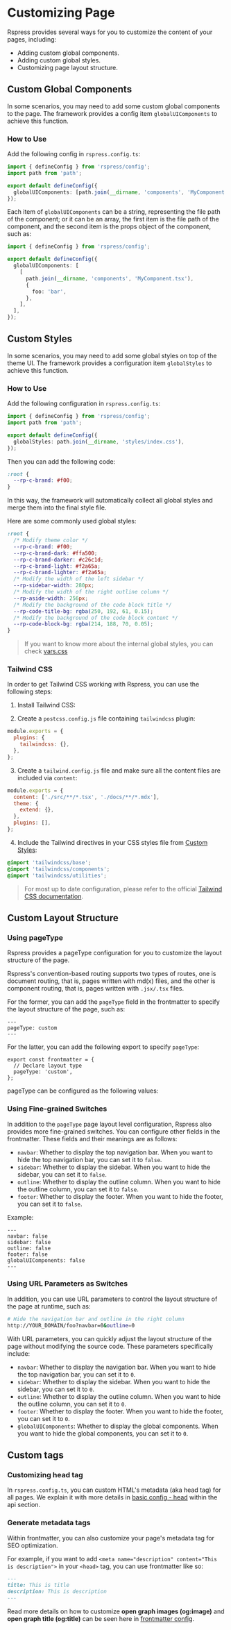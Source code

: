 
# Customizing Page

Rspress provides several ways for you to customize the content of your pages, including:

- Adding custom global components.
- Adding custom global styles.
- Customizing page layout structure.

## Custom Global Components

In some scenarios, you may need to add some custom global components to the page. The framework provides a config item `globalUIComponents` to achieve this function.

### How to Use

Add the following config in `rspress.config.ts`:

```ts title="rspress.config.ts"
import { defineConfig } from 'rspress/config';
import path from 'path';

export default defineConfig({
  globalUIComponents: [path.join(__dirname, 'components', 'MyComponent.tsx')],
});
```

Each item of `globalUIComponents` can be a string, representing the file path of the component; or it can be an array, the first item is the file path of the component, and the second item is the props object of the component, such as:

```ts title="rspress.config.ts"
import { defineConfig } from 'rspress/config';

export default defineConfig({
  globalUIComponents: [
    [
      path.join(__dirname, 'components', 'MyComponent.tsx'),
      {
        foo: 'bar',
      },
    ],
  ],
});
```


<GlobalUIComponents />

## Custom Styles

In some scenarios, you may need to add some global styles on top of the theme UI. The framework provides a configuration item `globalStyles` to achieve this function.

### How to Use

Add the following configuration in `rspress.config.ts`:

```ts title="rspress.config.ts"
import { defineConfig } from 'rspress/config';
import path from 'path';

export default defineConfig({
  globalStyles: path.join(__dirname, 'styles/index.css'),
});
```

Then you can add the following code:

```css title="styles/index.css"
:root {
  --rp-c-brand: #f00;
}
```

In this way, the framework will automatically collect all global styles and merge them into the final style file.

Here are some commonly used global styles:

```css title="styles/index.css"
:root {
  /* Modify theme color */
  --rp-c-brand: #f00;
  --rp-c-brand-dark: #ffa500;
  --rp-c-brand-darker: #c26c1d;
  --rp-c-brand-light: #f2a65a;
  --rp-c-brand-lighter: #f2a65a;
  /* Modify the width of the left sidebar */
  --rp-sidebar-width: 280px;
  /* Modify the width of the right outline column */
  --rp-aside-width: 256px;
  /* Modify the background of the code block title */
  --rp-code-title-bg: rgba(250, 192, 61, 0.15);
  /* Modify the background of the code block content */
  --rp-code-block-bg: rgba(214, 188, 70, 0.05);
}
```

> If you want to know more about the internal global styles, you can check [vars.css](https://github.com/web-infra-dev/rspress/blob/main/packages/theme-default/src/styles/vars.css)

### Tailwind CSS

In order to get Tailwind CSS working with Rspress, you can use the following steps:

1. Install Tailwind CSS:

<PackageManagerTabs command="install tailwindcss -D" />

2. Create a `postcss.config.js` file containing `tailwindcss` plugin:

```js title="postcss.config.js"
module.exports = {
  plugins: {
    tailwindcss: {},
  },
};
```

3. Create a `tailwind.config.js` file and make sure all the content files are included via `content`:

```js title="tailwind.config.js"
module.exports = {
  content: ['./src/**/*.tsx', './docs/**/*.mdx'],
  theme: {
    extend: {},
  },
  plugins: [],
};
```

4. Include the Tailwind directives in your CSS styles file from [Custom Styles](#custom-styles):

```css title=styles/index.css
@import 'tailwindcss/base';
@import 'tailwindcss/components';
@import 'tailwindcss/utilities';
```

> For most up to date configuration, please refer to the official [Tailwind CSS documentation](https://tailwindcss.com/docs/installation/using-postcss).

## Custom Layout Structure

### Using pageType

Rspress provides a pageType configuration for you to customize the layout structure of the page.

Rspress's convention-based routing supports two types of routes, one is document routing, that is, pages written with md(x) files, and the other is component routing, that is, pages written with `.jsx/.tsx` files.

For the former, you can add the `pageType` field in the frontmatter to specify the layout structure of the page, such as:

```mdx title="foo.mdx"
---
pageType: custom
---
```

For the latter, you can add the following export to specify `pageType`:

```tsx title="foo.tsx"
export const frontmatter = {
  // Declare layout type
  pageType: 'custom',
};
```

pageType can be configured as the following values:


<PageType />

### Using Fine-grained Switches

In addition to the `pageType` page layout level configuration, Rspress also provides more fine-grained switches. You can configure other fields in the frontmatter. These fields and their meanings are as follows:

- `navbar`: Whether to display the top navigation bar. When you want to hide the top navigation bar, you can set it to `false`.
- `sidebar`: Whether to display the sidebar. When you want to hide the sidebar, you can set it to `false`.
- `outline`: Whether to display the outline column. When you want to hide the outline column, you can set it to `false`.
- `footer`: Whether to display the footer. When you want to hide the footer, you can set it to `false`.

Example:

```mdx title="foo.mdx"
---
navbar: false
sidebar: false
outline: false
footer: false
globalUIComponents: false
---
```

### Using URL Parameters as Switches

In addition, you can use URL parameters to control the layout structure of the page at runtime, such as:

```bash
# Hide the navigation bar and outline in the right column
http://YOUR_DOMAIN/foo?navbar=0&outline=0
```

With URL parameters, you can quickly adjust the layout structure of the page without modifying the source code. These parameters specifically include:

- `navbar`: Whether to display the navigation bar. When you want to hide the top navigation bar, you can set it to `0`.
- `sidebar`: Whether to display the sidebar. When you want to hide the sidebar, you can set it to `0`.
- `outline`: Whether to display the outline column. When you want to hide the outline column, you can set it to `0`.
- `footer`: Whether to display the footer. When you want to hide the footer, you can set it to `0`.
- `globalUIComponents`: Whether to display the global components. When you want to hide the global components, you can set it to `0`.

## Custom tags

### Customizing head tag

In `rspress.config.ts`, you can custom HTML's metadata (aka head tag) for all pages. We explain it with more details in [basic config - head](/api/config/config-basic#head) within the api section.

### Generate metadata tags

Within frontmatter, you can also customize your page's metadata tag for SEO optimization.

For example, if you want to add `<meta name="description" content="This is description">` in your `<head>` tag, you can use frontmatter like so:

```md title="example.mdx"
---
title: This is title
description: This is description
---
```

Read more details on how to customize **open graph images (og:image)** and **open graph title (og:title)** can be seen here in [frontmatter config](/api/config/config-frontmatter#head).
